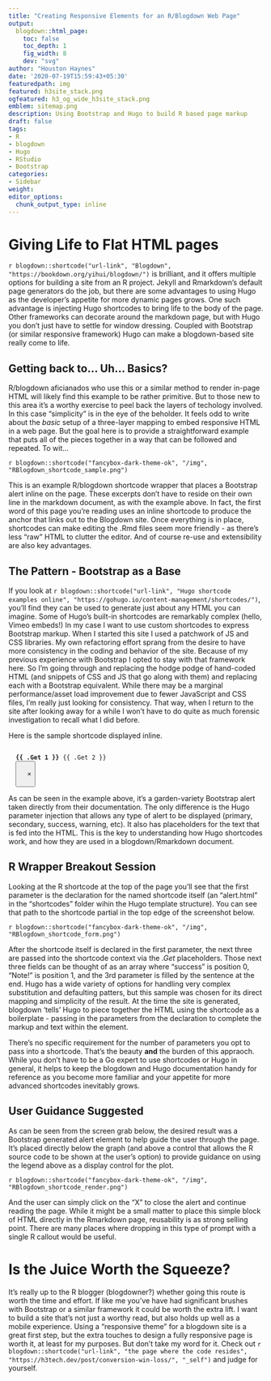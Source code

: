 ```yaml
---
title: "Creating Responsive Elements for an R/Blogdown Web Page"
output:
  blogdown::html_page:
    toc: false
    toc_depth: 1
    fig_width: 8
    dev: "svg"
author: "Houston Haynes"
date: '2020-07-19T15:59:43+05:30'
featuredpath: img
featured: h3site_stack.png
ogfeatured: h3_og_wide_h3site_stack.png
emblem: sitemap.png
description: Using Bootstrap and Hugo to build R based page markup
draft: false
tags:
- R
- blogdown
- Hugo
- RStudio
- Bootstrap
categories: 
- Sidebar
weight: 
editor_options: 
  chunk_output_type: inline
---
```

# Giving Life to Flat HTML pages

`r blogdown::shortcode("url-link", "Blogdown", "https://bookdown.org/yihui/blogdown/")` is brilliant, and it offers multiple options for building a site from an R project. Jekyll and Rmarkdown's default page generators do the job, but there are some advantages to using Hugo as the developer's appetite for more dynamic pages grows. One such advantage is injecting Hugo shortcodes to bring life to the body of the page. Other frameworks can decorate around the markdown page, but with Hugo you don't just have to settle for window dressing. Coupled with Bootstrap (or similar responsive framework) Hugo can make a blogdown-based site really come to life.

## Getting back to... Uh... Basics?

R/blogdown aficianados who use this or a similar method to render in-page HTML will likely find this example to be rather primitive. But to those new to this area it's a worthy exercise to peel back the layers of techology involved. In this case "simplicity" is in the eye of the beholder. It feels odd to write about the *basic* setup of a three-layer mapping to embed responsive HTML in a web page. But the goal here is to provide a straightforward example that puts all of the pieces together in a way that can be followed and repeated. To wit...

`r blogdown::shortcode("fancybox-dark-theme-ok", "/img", "RBlogdown_shortcode_sample.png")`

This is an example R/blogdown shortcode wrapper that places a Bootstrap alert inline on the page. These excerpts don't have to reside on their own line in the markdown document, as with the example above. In fact, the first word of this page you're reading uses an inline shortcode to produce the anchor that links out to the Blogdown site. Once everything is in place, shortcodes can make editing the .Rmd files seem more friendly - as there's less "raw" HTML to clutter the editor. And of course re-use and extensibility are also key advantages.

## The Pattern - Bootstrap as a Base

If you look at `r blogdown::shortcode("url-link", "Hugo shortcode examples online", "https://gohugo.io/content-management/shortcodes/")`, you'll find they can be used to generate just about any HTML you can imagine. Some of Hugo's built-in shortcodes are remarkably complex (hello, Vimeo embeds!) In my case I want to use custom shortcodes to express Bootstrap markup. When I started this site I used a patchwork of JS and CSS libraries. My own refactoring effort sprang from the desire to have more consistency in the coding and behavior of the site. Because of my previous experience with Bootstrap I opted to stay with that framework here. So I'm going through and replacing the hodge podge of hand-coded HTML (and snippets of CSS and JS that go along with them) and replacing each with a Bootstrap equivalent. While there may be a marginal performance/asset load improvement due to fewer JavaScript and CSS files, I'm really just looking for consistency. That way, when I return to the site after looking away for a while I won't have to do quite as much forensic investigation to recall what I did before. 

Here is the sample shortcode displayed inline.

<pre><code class="django"><div class="alert alert-{{ .Get 0 }} alert-dismissible fade show pb-4" role="alert">
  <strong>{{ .Get 1 }}</strong> {{ .Get 2 }}
  <button type="button" class="close" data-dismiss="alert" aria-label="Close">
    <span aria-hidden="true">&times;</span>
  </button>
</div></code></pre>

As can be seen in the example above, it's a garden-variety Bootstrap alert taken directly from their documentation. The only difference is the Hugo parameter injection that allows any type of alert to be displayed (primary, secondary, success, warning, etc). It also has placeholders for the text that is fed into the HTML. This is the key to understanding how Hugo shortcodes work, and how they are used in a blogdown/Rmarkdown document.

## R Wrapper Breakout Session

Looking at the R shortcode at the top of the page you'll see that the first parameter is the declaration for the named shortcode itself (an "alert.html" in the "shortcodes" folder wihin the Hugo template structure). You can see that path to the shortcode partial in the top edge of the screenshot below.

`r blogdown::shortcode("fancybox-dark-theme-ok", "/img", "RBlogdown_shortcode_form.png")`

After the shortcode itself is declared in the first parameter, the next three are passed into the shortcode context via the *.Get* placeholders. Those next three fields can be thought of as an array where "success" is position 0, "Note!" is position 1, and the 3rd parameter is filled by the sentence at the end. Hugo has a wide variety of options for handling very complex substitution and defaulting patters, but this sample was chosen for its direct mapping and simplicity of the result. At the time the site is generated, blogdown 'tells' Hugo to piece together the HTML using the shortcode as a boilerplate - passing in the parameters from the declaration to complete the markup and text within the element.

There's no specific requirement for the number of parameters you opt to pass into a shortcode. That's the beauty __and__ the burden of this appraoch. While you don't have to be a Go expert to use shortcodes or Hugo in general, it helps to keep the blogdown and Hugo documentation handy for reference as you become more familiar and your appetite for more advanced shortcodes inevitably grows.

## User Guidance Suggested

As can be seen from the screen grab below, the desired result was a Bootstrap generated alert element to help guide the user through the page. It's placed directly below the graph (and above a control that allows the R source code to be shown at the user's option) to provide guidance on using the legend above as a display control for the plot. 

`r blogdown::shortcode("fancybox-dark-theme-ok", "/img", "RBlogdown_shortcode_render.png")`

And the user can simply click on the "X" to close the alert and continue reading the page. While it might be a small matter to place this simple block of HTML directly in the Rmarkdown page, reusability is as strong selling point. There are many places where dropping in this type of prompt with a single R callout would be useful.

# Is the Juice Worth the Squeeze?

It's really up to the R blogger (blogdowner?) whether going this route is worth the time and effort. If like me you've have had significant brushes with Bootstrap or a similar framework it could be worth the extra lift. I want to build a site that's not just a worthy read, but also holds up well as a mobile experience. Using a "responsive theme" for a blogdown site is a great first step, but the extra touches to design a fully responsive page is worth it, at least for my purposes. But don't take my word for it. Check out `r blogdown::shortcode("url-link", "the page where the code resides", "https://h3tech.dev/post/conversion-win-loss/", "_self")` and judge for yourself.